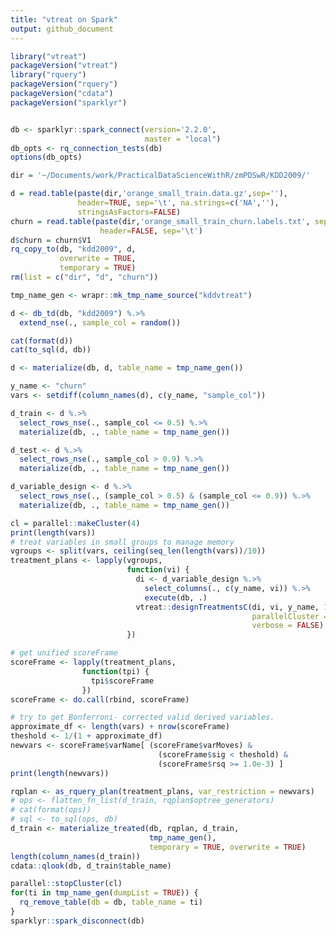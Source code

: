 ```yaml
---
title: "vtreat on Spark"
output: github_document
---
```


```r
library("vtreat")
packageVersion("vtreat")
library("rquery")
packageVersion("rquery")
packageVersion("cdata")
packageVersion("sparklyr")


db <- sparklyr::spark_connect(version='2.2.0', 
                              master = "local")
db_opts <- rq_connection_tests(db)
options(db_opts)
```

```r
dir = '~/Documents/work/PracticalDataScienceWithR/zmPDSwR/KDD2009/' 

d = read.table(paste(dir,'orange_small_train.data.gz',sep=''),
               header=TRUE, sep='\t', na.strings=c('NA',''), 
               stringsAsFactors=FALSE)
churn = read.table(paste(dir,'orange_small_train_churn.labels.txt', sep=''),
                    header=FALSE, sep='\t')
d$churn = churn$V1
rq_copy_to(db, "kdd2009", d,
           overwrite = TRUE,
           temporary = TRUE)
rm(list = c("dir", "d", "churn"))
```

```r
tmp_name_gen <- wrapr::mk_tmp_name_source("kddvtreat")

d <- db_td(db, "kdd2009") %.>%
  extend_nse(., sample_col = random())

cat(format(d))
cat(to_sql(d, db))

d <- materialize(db, d, table_name = tmp_name_gen())

y_name <- "churn"
vars <- setdiff(column_names(d), c(y_name, "sample_col"))

d_train <- d %.>%
  select_rows_nse(., sample_col <= 0.5) %.>%
  materialize(db, ., table_name = tmp_name_gen())

d_test <- d %.>%
  select_rows_nse(., sample_col > 0.9) %.>%
  materialize(db, ., table_name = tmp_name_gen())

d_variable_design <- d %.>%
  select_rows_nse(., (sample_col > 0.5) & (sample_col <= 0.9)) %.>%
  materialize(db, ., table_name = tmp_name_gen())
```

```r
cl = parallel::makeCluster(4)
print(length(vars))
# treat variables in small groups to manage memory
vgroups <- split(vars, ceiling(seq_len(length(vars))/10))
treatment_plans <- lapply(vgroups,
                          function(vi) {
                            di <- d_variable_design %.>%
                              select_columns(., c(y_name, vi)) %.>%
                              execute(db, .)
                            vtreat::designTreatmentsC(di, vi, y_name, 1, 
                                                      parallelCluster = cl,
                                                      verbose = FALSE)
                          })

# get unified scoreFrame
scoreFrame <- lapply(treatment_plans,
                function(tpi) {
                  tpi$scoreFrame
                })
scoreFrame <- do.call(rbind, scoreFrame)

# try to get Bonferroni- corrected valid derived variables.
approximate_df <- length(vars) + nrow(scoreFrame)
theshold <- 1/(1 + approximate_df)
newvars <- scoreFrame$varName[ (scoreFrame$varMoves) &
                                 (scoreFrame$sig < theshold) & 
                                 (scoreFrame$rsq >= 1.0e-3) ]
print(length(newvars))
```


```r
rqplan <- as_rquery_plan(treatment_plans, var_restriction = newvars)
# ops <- flatten_fn_list(d_train, rqplan$optree_generators)
# cat(format(ops))
# sql <- to_sql(ops, db)
d_train <- materialize_treated(db, rqplan, d_train, 
                               tmp_name_gen(), 
                               temporary = TRUE, overwrite = TRUE)
length(column_names(d_train))
cdata::qlook(db, d_train$table_name)
```




```r
parallel::stopCluster(cl)
for(ti in tmp_name_gen(dumpList = TRUE)) {
  rq_remove_table(db = db, table_name = ti)
}
sparklyr::spark_disconnect(db)
```
